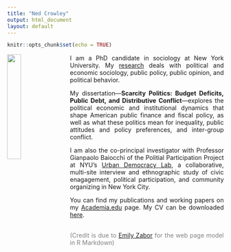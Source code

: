 ---
title: "Ned Crowley"
output: html_document
layout: default
---
<style>
body {
text-align: justify}
</style>

```{r setup, include=FALSE}
knitr::opts_chunk$set(echo = TRUE)
```

<link rel="stylesheet" href="styles.css" type="text/css">
<link rel="stylesheet" href="css/academicons.min.css"/>


<img src="Crowley-dept-couch.jpg" style="width:25%; margin-right: 20px" align="left">

I am a PhD candidate in sociology at New York University. My [research](research.html) deals with political and economic sociology, public policy, public opinion, and political behavior. 

My dissertation---__Scarcity Politics: Budget Deficits, Public Debt, and Distributive Conflict__---explores the political economic and institutional dynamics that shape American public finance and fiscal policy, as well as what these politics mean for inequality, public attitudes and policy preferences, and inter-group conflict. 

I am also the co-principal investigator with Professor Gianpaolo Baiocchi of the Politial Participation Project at NYU's [Urban Democracy Lab](urbandemos.nyu.edu), a collaborative, multi-site interview and ethnographic study of civic enagagement, political participation, and community organizing in New York City. 

You can find my publications and working papers on my [Academia.edu](https://nyu.academia.edu/NedCrowley) page. My CV can be downloaded [here](Crowley_CV_10-2020.pdf).

<br>
<span style="color: grey;">(Credit is due to [Emily Zabor](http://www.emilyzabor.com/) for the web page model in R Markdown)</span>